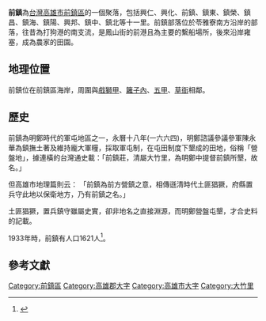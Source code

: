 {{Otheruses|subject=隸屬於前鎮區的前鎮部落|other=前鎮區|前鎮區}}

{{Infobox Hokkien name
| title      = 前鎮
| hanji      = 前鎮
| poj        = Chiân-tìn
| hanlo      = 
| tl         = Tsiân-tìn
| bp         = 
| hokkienipa = 
| lm         = 
| image      = Zenchin (Taiwan Hōzu).png
| image_size = 260px
| caption    = 20世紀初台灣堡圖中的前鎮與鄰近地帶
}}

'''前鎮'''為[[台灣|台灣]][[高雄市|高雄市]][[前鎮區|前鎮區]]的一個聚落，包括興仁、興化、前鎮、鎮東、鎮榮、鎮昌、鎮海、鎮陽、興邦、鎮中、鎮北等十一里。前鎮部落位於苓雅寮南方沿岸的部落，往昔為打狗港的南支流，是鳳山街的前港且為主要的繫船場所，後來沿岸雍塞，成為農家的田園。

== 地理位置 ==
前鎮位在前鎮區海岸，周圍與[[戲獅甲|戲獅甲]]、[[籬子內|籬子內]]、[[五甲_(鳳山區)|五甲]]、[[草衙|草衙]]相鄰。

== 歷史 ==
前鎮為明鄭時代的軍屯地區之一，永曆十八年(一六六四)，明鄭諮議參議參軍陳永華為鎮撫土著及維持龐大軍糧，採取軍屯制，在屯田制度下墾成的田地，俗稱「營盤地」，據連橫的台灣通史載：「前鎮莊，清屬大竹里，為明鄭中提督前鎮所墾，故名。」

但高雄市地理篇則云：
「前鎮為前方營鎮之意，相傳遜清時代土匪猖獗，府縣置兵守此地以保衛地方，乃有前鎮之名。」

土匪猖獗，置兵鎮守雖屬史實，卻非地名之直接淵源，而明鄭營盤屯墾，才合史料的記載。

1933年時，前鎮有人口1621人<ref>{{cite book|title=昭和八年十二月三十一日 臺灣現住人口統計|year=1934|publisher=臺灣總督官房調查課}}</ref>。

== 參考文獻 ==
{{reflist}}

{{高雄郡}}
{{高雄市舊町名}}

[[Category:前鎮區|Category:前鎮區]]

[[Category:高雄郡大字|Category:高雄郡大字]]
[[Category:高雄市大字|Category:高雄市大字]]
[[Category:大竹里|Category:大竹里]]